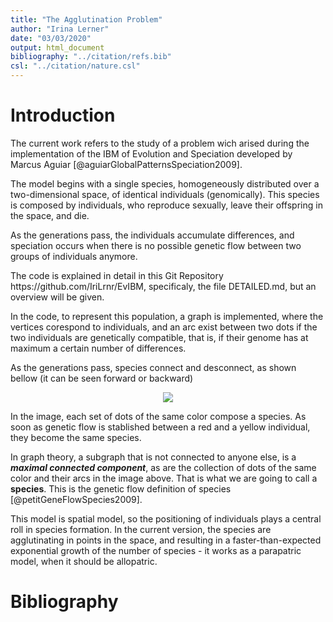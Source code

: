 ```yaml
---
title: "The Agglutination Problem" 
author: "Irina Lerner"
date: "03/03/2020"
output: html_document
bibliography: "../citation/refs.bib"
csl: "../citation/nature.csl"
---
```


# Introduction

The current work refers to the study of a problem wich arised during the implementation of the IBM of Evolution and Speciation developed by Marcus Aguiar [@aguiarGlobalPatternsSpeciation2009].

The model begins with a single species, homogeneously distributed over a two-dimensional space, of identical individuals (genomically). This species is composed by individuals, who reproduce sexually, leave their offspring in the space, and die.

As the generations pass, the individuals accumulate differences, and speciation occurs when there is no possible genetic flow between two groups of individuals anymore.

The code is explained in detail in this Git Repository https://github.com/IriLrnr/EvIBM, specificaly, the file DETAILED.md, but an overview will be given.

In the code, to represent this population, a graph is implemented, where the vertices corespond to individuals, and an arc exist between two dots if the two individuals are genetically compatible, that is, if their genome has at maximum a certain number of differences.

As the generations pass, species connect and desconnect, as shown bellow (it can be seen forward or backward)

<center>

![](../figs/species.png)

</center>

In the image, each set of dots of the same color compose a species. As soon as genetic flow is stablished between a red and a yellow individual, they become the same species.

In graph theory, a subgraph that is not connected to anyone else, is a _**maximal connected component**_, as are the collection of dots of the same color and their arcs in the image above. That is what we are going to call a **species**. This is the genetic flow definition of species [@petitGeneFlowSpecies2009].

This model is spatial model, so the positioning of individuals plays a central roll in species formation. In the current version, the species are agglutinating in points in the space, and resulting in a faster-than-expected exponential growth of the number of species - it works as a parapatric model, when it should be allopatric. 

# Bibliography